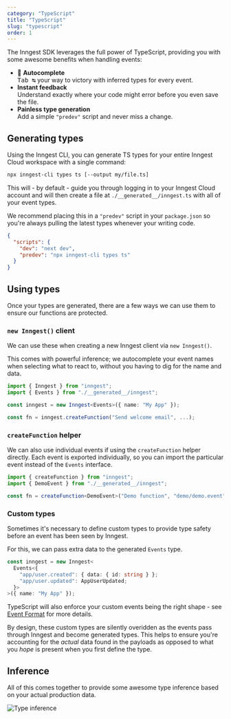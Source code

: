 ```yaml
---
category: "TypeScript"
title: "TypeScript"
slug: "typescript"
order: 1
---
```

The Inngest SDK leverages the full power of TypeScript, providing you with some awesome benefits when handling events:

- 📑 **Autocomplete**<br/>
  <kbd>Tab ↹</kbd> your way to victory with inferred types for every event.
- **Instant feedback**<br/>
  Understand exactly where your code might <span className="error-text">error</span> before you even save the file.
- **Painless type generation**<br/>
  Add a simple `"predev"` script and never miss a change.

## Generating types

Using the Inngest CLI, you can generate TS types for your entire Inngest Cloud workspace with a single command:

```sh
npx inngest-cli types ts [--output my/file.ts]
```

This will - by default - guide you through logging in to your Inngest Cloud account and will then create a file at `./__generated__/inngest.ts` with all of your event types.

We recommend placing this in a `"predev"` script in your `package.json` so you're always pulling the latest types whenever your writing code.

```json
{
  "scripts": {
    "dev": "next dev",
    "predev": "npx inngest-cli types ts"
  }
}
```

<!-- TODO Mention CI here via `"prebuild": "yarn run predev --check" -->
<!-- We don't do this yet because we can't specify a token to log in with, so it would break in practice -->

## Using types

Once your types are generated, there are a few ways we can use them to ensure our functions are protected.

### `new Inngest()` client

We can use these when creating a new Inngest client via `new Inngest()`.

This comes with powerful inference; we autocomplete your event names when selecting what to react to, without you having to dig for the name and data.

```ts
import { Inngest } from "inngest";
import { Events } from "./__generated__/inngest";

const inngest = new Inngest<Events>({ name: "My App" });

const fn = inngest.createFunction("Send welcome email", ...);
```

### `createFunction` helper

We can also use individual events if using the `createFunction` helper directly. Each event is exported individually, so you can import the particular event instead of the `Events` interface.

```ts
import { createFunction } from "inngest";
import { DemoEvent } from "./__generated__/inngest";

const fn = createFunction<DemoEvent>("Demo function", "demo/demo.event", job);
```

### Custom types

Sometimes it's necessary to define custom types to provide type safety before an event has been seen by Inngest.

For this, we can pass extra data to the generated `Events` type.

```ts
const inngest = new Inngest<
  Events<{
    "app/user.created": { data: { id: string } };
    "app/user.updated": AppUserUpdated;
  }>
>({ name: "My App" });
```

TypeScript will also enforce your custom events being the right shape - see [Event Format](/docs/event-format-and-structure) for more details.

By design, these custom types are silently overidden as the events pass through Inngest and become generated types. This helps to ensure you're accounting for the _actual_ data found in the payloads as opposed to what you _hope_ is present when you first define the type.

## Inference

All of this comes together to provide some awesome type inference based on your actual production data.

![Type inference](/assets/docs/typescript/send_welcome_email.gif)
